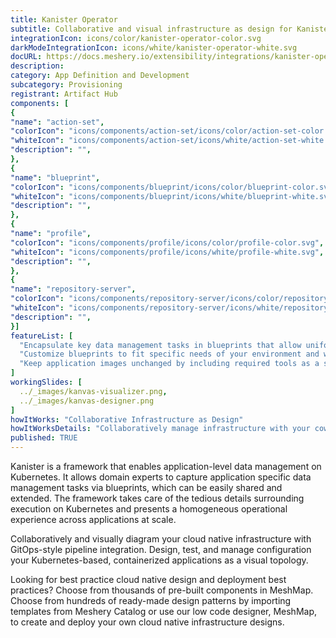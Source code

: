 ```yaml
---
title: Kanister Operator
subtitle: Collaborative and visual infrastructure as design for Kanister Operator
integrationIcon: icons/color/kanister-operator-color.svg
darkModeIntegrationIcon: icons/white/kanister-operator-white.svg
docURL: https://docs.meshery.io/extensibility/integrations/kanister-operator
description: 
category: App Definition and Development
subcategory: Provisioning
registrant: Artifact Hub
components: [
{
"name": "action-set",
"colorIcon": "icons/components/action-set/icons/color/action-set-color.svg",
"whiteIcon": "icons/components/action-set/icons/white/action-set-white.svg",
"description": "",
},
{
"name": "blueprint",
"colorIcon": "icons/components/blueprint/icons/color/blueprint-color.svg",
"whiteIcon": "icons/components/blueprint/icons/white/blueprint-white.svg",
"description": "",
},
{
"name": "profile",
"colorIcon": "icons/components/profile/icons/color/profile-color.svg",
"whiteIcon": "icons/components/profile/icons/white/profile-white.svg",
"description": "",
},
{
"name": "repository-server",
"colorIcon": "icons/components/repository-server/icons/color/repository-server-color.svg",
"whiteIcon": "icons/components/repository-server/icons/white/repository-server-white.svg",
"description": "",
}]
featureList: [
  "Encapsulate key data management tasks in blueprints that allow uniform operations at scale.",
  "Customize blueprints to fit specific needs of your environment and workload without starting from scratch.",
  "Keep application images unchanged by including required tools as a sidecar container or as a separate pod."
]
workingSlides: [
  ../_images/kanvas-visualizer.png,
  ../_images/kanvas-designer.png
]
howItWorks: "Collaborative Infrastructure as Design"
howItWorksDetails: "Collaboratively manage infrastructure with your coworkers synchronously sharing the same designs."
published: TRUE
---
```

<p>
Kanister is a framework that enables application-level data management on Kubernetes. It allows domain experts to capture application specific data management tasks via blueprints, which can be easily shared and extended. The framework takes care of the tedious details surrounding execution on Kubernetes and presents a homogeneous operational experience across applications at scale.
</p>
<p>
    Collaboratively and visually diagram your cloud native infrastructure with GitOps-style pipeline integration. Design, test, and manage configuration your Kubernetes-based, containerized applications as a visual topology.
</p>
<p>
    Looking for best practice cloud native design and deployment best practices? Choose from thousands of pre-built components in MeshMap. Choose from hundreds of ready-made design patterns by importing templates from Meshery Catalog or use our low code designer, MeshMap, to create and deploy your own cloud native infrastructure designs.
</p>
